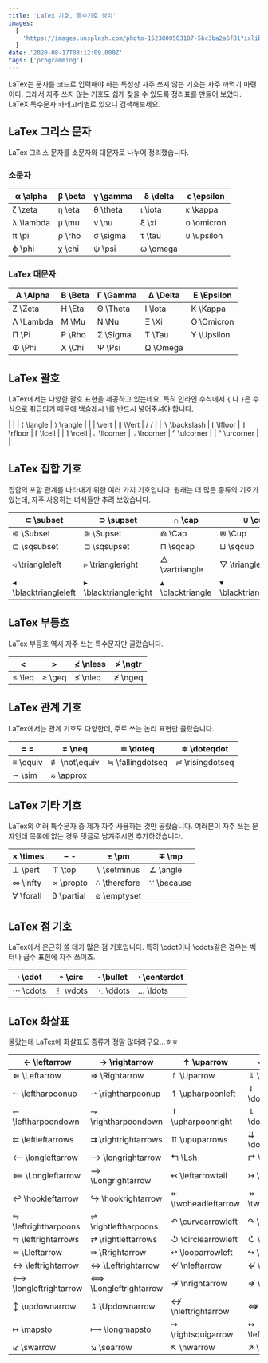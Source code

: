 ```yaml
---
title: 'LaTex 기호, 특수기호 정리'
images:
  [
    'https://images.unsplash.com/photo-1523800503107-5bc3ba2a6f81?ixlib=rb-1.2.1&q=80&fm=jpg&crop=entropy&cs=tinysrgb&w=2000&fit=max&ixid=eyJhcHBfaWQiOjExNzczfQ',
  ]
date: '2020-08-17T03:12:09.000Z'
tags: ['programming']
---
```


LaTex는 문자를 코드로 입력해야 하는 특성상 자주 쓰지 않는 기호는 자주 까먹기 마련이다. 그래서 자주 쓰지 않는 기호도 쉽게 찾을 수 있도록 정리표를 만들어 보았다. LaTeX 특수문자 카테고리별로 있으니 검색해보세요.

## LaTex 그리스 문자

LaTex 그리스 문자를 소문자와 대문자로 나누어 정리했습니다.

### 소문자

| α \alpha  | β \beta | γ \gamma | δ \delta | ϵ \epsilon |
| --------- | ------- | -------- | -------- | ---------- |
| ζ \zeta   | η \eta  | θ \theta | ι \iota  | κ \kappa   |
| λ \lambda | μ \mu   | ν \nu    | ξ \xi    | o \omicron |
| π \pi     | ρ \rho  | σ \sigma | τ \tau   | υ \upsilon |
| ϕ \phi    | χ \chi  | ψ \psi   | ω \omega |            |

### LaTex 대문자

| A \Alpha  | B \Beta | Γ \Gamma | Δ \Delta | E \Epsilon |
| --------- | ------- | -------- | -------- | ---------- |
| Z \Zeta   | H \Eta  | Θ \Theta | I \Iota  | K \Kappa   |
| Λ \Lambda | M \Mu   | N \Nu    | Ξ \Xi    | O \Omicron |
| Π \Pi     | P \Rho  | Σ \Sigma | T \Tau   | Υ \Upsilon |
| Φ \Phi    | X \Chi  | Ψ \Psi   | Ω \Omega |            |

## LaTex 괄호

LaTex에서는 다양한 괄호 표현을 제공하고 있는데요. 특히 인라인 수식에서 `{` 나 `}`은 수식으로 취급되기 때문에 백슬래시 \\를 반드시 넣어주셔야 합니다.

| | | ⟨ \langle | ⟩ \rangle |
| | \vert | ∥ \Vert | / \/ |
| ∖ \backslash | ⌊ \lfloor | ⌋ \rfloor | ⌈ \lceil |
| ⌉ \rceil | ⌞ \llcorner | ⌟ \lrcorner | ⌜ \ulcorner |
| ⌝ \urcorner | |

## LaTex 집합 기호

집합의 포함 관계를 나타내기 위한 여러 가지 기호입니다. 원래는 더 많은 종류의 기호가 있는데, 자주 사용하는 녀석들만 추려 보았습니다.

| ⊂ \subset            | ⊃ \supset             | ∩ \cap           | ∪ \cup               |
| -------------------- | --------------------- | ---------------- | -------------------- |
| ⋐ \Subset            | ⋑ \Supset             | ⋒ \Cap           | ⋓ \Cup               |
| ⊏ \sqsubset          | ⊐ \sqsupset           | ⊓ \sqcap         | ⊔ \sqcup             |
| ◃ \triangleleft      | ▹ \triangleright      | △ \vartriangle   | ▽ \triangledown      |
| ◂ \blacktriangleleft | ▸ \blacktriangleright | ▴ \blacktriangle | ▾ \blacktriangledown |

## LaTex 부등호

LaTex 부등호 역시 자주 쓰는 특수문자만 골랐습니다.

| $<$    | $>$    | ≮ \nless | ≯ \ngtr |
| ------ | ------ | -------- | ------- |
| ≤ \leq | ≥ \geq | ≰ \nleq  | ≱ \ngeq |

## LaTex 관계 기호

LaTex에서는 관계 기호도 다양한데, 주로 쓰는 논리 표현만 골랐습니다.

| = =      | ≠ \neq       | ≐ \doteq         | ≑ \doteqdot     |
| -------- | ------------ | ---------------- | --------------- |
| ≡ \equiv | ≢ \not\equiv | ≒ \fallingdotseq | ≓ \risingdotseq |
| ∼ \sim   | ≈ \approx    |                  |                 |

## LaTex 기타 기호

LaTex의 여러 특수문자 중 제가 자주 사용하는 것만 골랐습니다. 여러분이 자주 쓰는 문자인데 목록에 없는 경우 댓글로 남겨주시면 추가하겠습니다.

| × \times  | − -        | ± \pm        | ∓ \mp      |
| --------- | ---------- | ------------ | ---------- |
| ⊥ \pert   | ⊤ \top     | ∖ \setminus  | ∠ \angle   |
| ∞ \infty  | ∝ \propto  | ∴ \therefore | ∵ \because |
| ∀ \forall | ∂ \partial | ∅ \emptyset  |            |

## LaTex 점 기호

LaTex에서 은근히 쓸 데가 많은 점 기호입니다. 특히 \\cdot이나 \\cdots같은 경우는 벡터나 급수 표현에 자주 쓰이죠.

| ⋅ \cdot  | ∘ \circ  | ∙ \bullet | ⋅ \centerdot |
| -------- | -------- | --------- | ------------ |
| ⋯ \cdots | ⋮ \vdots | ⋱ \ddots  | … \ldots     |

## LaTex 화살표

몰랐는데 LaTex에 화살표도 종류가 정말 많더라구요...ㅎㅎ

| ← \leftarrow          | → \rightarrow         | ↑ \uparrow          | ↓ \downarrow           |
| --------------------- | --------------------- | ------------------- | ---------------------- |
| ⇐ \Leftarrow          | ⇒ \Rightarrow         | ⇑ \Uparrow          | ⇓ \Downarrow           |
| ↼ \leftharpoonup      | ⇀ \rightharpoonup     | ↿ \upharpoonleft    | ⇃ \downharpoonleft     |
| ↽ \leftharpoondown    | ⇁ \rightharpoondown   | ↾ \upharpoonright   | ⇂ \downharpoonright    |
| ⇇ \leftleftarrows     | ⇉ \rightrightarrows   | ⇈ \upuparrows       | ⇊ \downdownarrows      |
| ⟵ \longleftarrow      | ⟶ \longrightarrow     | ↰ \Lsh              | ↱ \Rsh                 |
| ⟸ \Longleftarrow      | ⟹ \Longrightarrow     | ↢ \leftarrowtail    | ↣ \rightarrowtail      |
| ↩ \hookleftarrow     | ↪ \hookrightarrow    | ↞ \twoheadleftarrow | ↠ \twoheadrightarrow   |
| ⇋ \leftrightharpoons  | ⇌ \rightleftharpoons  | ↶ \curvearrowleft   | ↷ \curvearrowright     |
| ⇆ \leftrightarrows    | ⇄ \rightleftarrows    | ↺ \circlearrowleft  | ↻ \circlearrowright    |
| ⇚ \Lleftarrow         | ⇛ \Rrightarrow        | ↫ \looparrowleft    | ↬ \looparrowright      |
| ↔ \leftrightarrow    | ⇔ \Leftrightarrow     | ↚ \nleftarrow       | ⇍ \nLeftarrow          |
| ⟷ \longleftrightarrow | ⟺ \Longleftrightarrow | ↛ \nrightarrow      | ⇏ \nRightarrow         |
| ↕ \updownarrow       | ⇕ \Updownarrow        | ↮ \nleftrightarrow  | ⇎ \nLeftrightarrow     |
| ↦ \mapsto             | ⟼ \longmapsto         | ⇝ \rightsquigarrow  | ↭ \leftrightsquigarrow |
| ↙ \swarrow           | ↘ \searrow           | ↖ \nwarrow         | ↗ \nearrow            |
